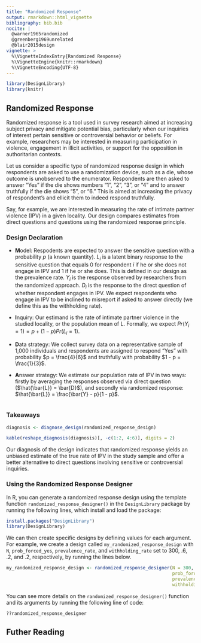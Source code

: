 ```yaml
---
title: "Randomized Response"
output: rmarkdown::html_vignette
bibliography: bib.bib
nocite: |
  @warner1965randomized
  @greenberg1969unrelated
  @blair2015design
vignette: >
  %\VignetteIndexEntry{Randomized Response}
  %\VignetteEngine{knitr::rmarkdown}
  %\VignetteEncoding{UTF-8}
---
```



```r
library(DesignLibrary)
library(knitr)
```

## Randomized Response

Randomized response is a tool used in survey research aimed at increasing subject privacy and mitigate potential bias, particularly when our inquiries of interest pertain sensitive or controversial behavior or beliefs. For example, researchers may be interested in measuring participation in violence, engagement in illicit activities, or support for the opposition in authoritarian contexts.

Let us consider a specific type of randomized response design in which respondents are asked to use a randomization device, such as a die, whose outcome is unobserved to the enumerator. Respondents are then asked to answer "Yes" if the die shows numbers "1", "2", "3", or "4" and to answer truthfully if the die shows "5", or "6." This is aimed at increasing the privacy of respondent's and ellicit them to indeed respond truthfully.

Say, for example, we are interested in measuring the rate of intimate partner violence (IPV) in a given locality. Our design compares estimates from direct questions and questions using the randomized response principle.

### Design Declaration

  - **M**odel: Respodents are expected to answer the sensitive question with a probability $p$ (a known quantity). $L_i$ is a latent binary response to the sensitive question that equals 0 for respondent $i$ if he or she does not engage in IPV and 1 if he or she does. This is defined in our design as the prevalence rate. $Y_i$ is the response observed by researchers from the randomized approach. $D_i$ is the response to the direct question of whether respondent engages in IPV. We expect respondents who engage in IPV to be inclined to misreport if asked to answer directly (we define this as the withholding rate).

- **I**nquiry: Our estimand is the rate of intimate partner violence in the studied locality, or the population mean of L. Formally, we expect $Pr(Y_i = 1) = p + (1-p)Pr(L_i = 1)$.

- **D**ata strategy: We collect survey data on a representative sample of 1,000 individuals and respondents are assigned to respond "Yes" with probability $p = \frac{4}{6}$ and truthfully with probability $1 - p = \frac{1}{3}$.

- **A**nswer strategy: We estimate our population rate of IPV in two ways: firstly by averaging the responses observed via direct question ($\hat{\bar{L}} = \bar{D}$), and secondly via randomized response: $\hat{\bar{L}} = \frac{\bar{Y} - p}{1 - p}$.

```r

```

### Takeaways

```r
diagnosis <- diagnose_design(randomized_response_design)
```


```r
kable(reshape_diagnosis(diagnosis)[, -c(1:2, 4:6)], digits = 2)
```



Our diagnosis of the design indicates that randomized response yields an unbiased estimate of the true rate of IPV in the study sample and offer a better alternative to direct questions involving sensitive or controversial inquiries.

### Using the Randomized Response Designer

In R, you can generate a randomized response design using the template function `randomized_response_designer()` in the `DesignLibrary` package by running the following lines, which install and load the package:

```r
install.packages("DesignLibrary")
library(DesignLibrary)
```

We can then create specific designs by defining values for each argument. For example, we create a design called `my_randomized_response_design` with `N`, `prob_forced_yes`, `prevalence_rate`, and `withholding_rate` set to 300, .6, .2, and .2, respectively, by running the lines below.

```r
my_randomized_response_design <- randomized_response_designer(N = 300, 
                                                              prob_forced_yes = .6,
                                                              prevalence_rate = .2,
                                                              withholding_rate = .2)
```

You can see more details on the `randomized_response_designer()` function and its arguments by running the following line of code:

```r
??randomized_response_designer
```


## Futher Reading